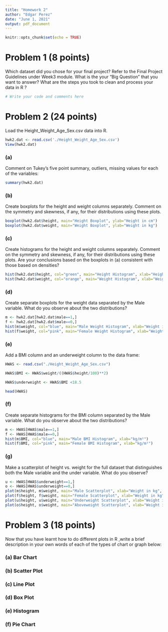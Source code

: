 ```yaml
---
title: "Homework 2"
author: "Edgar Perez"
date: "June 1, 2021"
output: pdf_document
---
```


```r
knitr::opts_chunk$set(echo = TRUE)
```

# Problem 1 (8 points)

Which dataset did you chose for your final project? Refer to the Final Project Guidelines under Week3 module. What is the your "Big Question" that you want to answer? What are the steps you took to clean and process your data in R ?

```r
# Write your code and comments here

```


# Problem 2 (24 points)

Load the Height_Weight_Age_Sex.csv data into R.
```r
hwk2.dat <- read.csv('./Height_Weight_Age_Sex.csv')
View(hwk2.dat)
```
 
### (a) 
Comment on Tukey's five point summary, outliers, missing values for each of the variables:
```r
summary(hwk2.dat)
```
 
### (b) 
Create  boxplots for the height and weight columns separately. Comment on the symmetry and skewness, if any, for their distributions using these plots.

```r
boxplot(hwk2.dat$height, main="Height Boxplot", ylab="Height in cm")
boxplot(hwk2.dat$weight, main="Weight Boxplot", ylab="Weight in kg")
```

### (c)
Create  histograms for the height and weight columns separately. Comment on the symmetry and skewness, if any, for their
distributions using these plots.  Are your conclusions based on the boxplots in (a) consistent with those based on densities?

```r
hist(hwk2.dat$height, col="green", main="Height Histogram", xlab="Height in cm")
hist(hwk2.dat$weight, col="orange", main="Weight Histogram", xlab="Weight in kg")
```

### (d)
Create separate boxplots for the weight data separated by the Male variable. What do you observe about the two distributions?

```r
m <- hwk2.dat[hwk2.dat$male==1,]
f <- hwk2.dat[hwk2.dat$male==0,]
hist(m$weight, col="blue", main="Male Weight Histogram", xlab="Weight in kg")
hist(f$weight, col="pink", main="Female Weight Histogram", xlab="Weight in kg")
```

### (e)
Add a BMI column and an underweight column to the data frame: 

``` r
HWAS <- read.csv("./Height_Weight_Age_Sex.csv")

HWAS$BMI <- HWAS$weight/((HWAS$height/100)**2)

HWAS$underweight <- HWAS$BMI <18.5

head(HWAS)

```

### (f)
Create separate histograms for the BMI column separated by the Male variable. What do you observe about the two distributions?

```r
m <- HWAS[HWAS$male==1,]
f <- HWAS[HWAS$male==0,]
hist(m$BMI, col="blue", main="Male BMI Histogram", xlab="kg/m²")
hist(f$BMI, col="pink", main="Female BMI Histogram", xlab="kg/m²")
```

### (g)

Make a scatterplot of height vs. weight for the full dataset that distinguishes both the Male variable and the under variable. What do you observe?

```r
u <- HWAS[HWAS$underweight==1,]
o <- HWAS[HWAS$underweight==0,]
plot(m$height, m$weight, main="Male Scatterplot", xlab="Weight in kg", ylab="Height in cm")
plot(f$height, f$weight, main="Female Scatterplot", xlab="Weight in kg", ylab="Height in cm")
plot(u$height, u$weight, main="Underweight Scatterplot", xlab="Weight in kg", ylab="Height in cm")
plot(o$height, o$weight, main="Aboveweight Scatterplot", xlab="Weight in kg", ylab="Height in cm")
```

# Problem 3 (18 points)

Now that you have learnt how to do different plots in R ,write a brief description in your own words of each of the types of chart or graph below: 

### (a) Bar Chart

### (b) Scatter Plot

### (c) Line Plot

### (d) Box Plot

### (e) Histogram

### (f) Pie Chart




